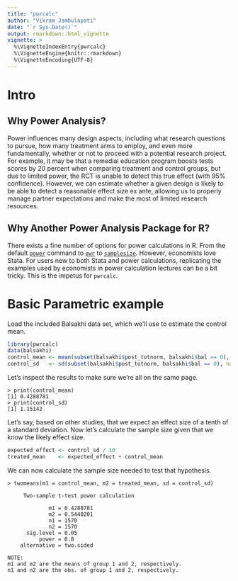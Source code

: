 ```yaml
---
title: "pwrcalc"
author: "Vikram Jambulapati"
date: "`r Sys.Date()`"
output: rmarkdown::html_vignette
vignette: >
  %\VignetteIndexEntry{pwrcalc}
  %\VignetteEngine{knitr::rmarkdown}
  %\VignetteEncoding{UTF-8}
---
```


# Intro

## Why Power Analysis?

Power influences many design aspects, including what research questions to pursue, how many treatment arms to employ, and even more fundamentally, whether or not to proceed with a potential research project. For example, it may be that a remedial education program boosts tests scores by 20 percent when comparing treatment and control groups, but due to limited power, the RCT is unable to detect this true effect (with 95% confidence). However, we can estimate whether a given design is likely to be able to detect a reasonable effect size ex ante, allowing us to properly manage partner expectations and make the most of limited research resources.

## Why Another Power Analysis Package for R?

There exists a fine number of options for power calculations in R. From the default [`power`](https://stat.ethz.ch/R-manual/R-devel/library/stats/html/power.t.test.html) command to [`pwr`](https://cran.r-project.org/web/packages/pwr/index.html) to [`samplesize`](https://cran.r-project.org/web/packages/samplesize/index.html). However, economists love Stata. For users new to both Stata and power calculations, replicating the examples used by economists in power calculation lectures can be a bit tricky. This is the impetus for `pwrcalc`.

# Basic Parametric example

Load the included Balsakhi data set, which we'll use to estimate the control mean.

```r
library(pwrcalc)
data(balsakhi)
control_mean <- mean(subset(balsakhi$post_totnorm, balsakhi$bal == 0), na.rm = TRUE)
control_sd   <- sd(subset(balsakhi$post_totnorm, balsakhi$bal == 0), na.rm = TRUE)
```
Let's inspect the results to make sure we're all on the same page.

```
> print(control_mean)
[1] 0.4288781
> print(control_sd)
[1] 1.15142
```

Let's say, based on other studies, that we expect an effect size of a tenth of a standard deviation. Now let's calculate the sample size given that we know the likely effect size.

```r
expected_effect <- control_sd / 10
treated_mean    <- expected_effect + control_mean
```

We can now calculate the sample size needed to test that hypothesis.

```
> twomeans(m1 = control_mean, m2 = treated_mean, sd = control_sd)

     Two-sample t-test power calculation 

             m1 = 0.4288781
             m2 = 0.5440201
             n1 = 1570
             n2 = 1570
      sig.level = 0.05
          power = 0.8
    alternative = two.sided

NOTE: 
m1 and m2 are the means of group 1 and 2, respectively.
n1 and n2 are the obs. of group 1 and 2, respectively.
```
